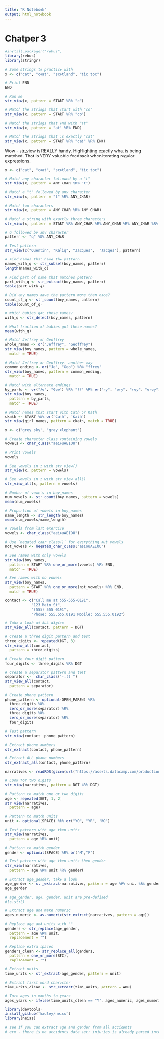 ```yaml
---
title: "R Notebook"
output: html_notebook
---
```


# Chatper 3

```r
#install.packages("rebus")
library(rebus)
library(stringr)

# Some strings to practice with
x <- c("cat", "coat", "scotland", "tic toc")

# Print END
END

# Run me
str_view(x, pattern = START %R% "c")

# Match the strings that start with "co" 
str_view(x, pattern = START %R% "co")

# Match the strings that end with "at"
str_view(x, pattern = "at" %R% END)

# Match the strings that is exactly "cat"
str_view(x, pattern = START %R% "cat" %R% END)
```

Wow - str_view is REALLY handy. Highlighting exactly what is being matched. That is VERY valuable feedback when iterating regular expressions.

```r
x <- c("cat", "coat", "scotland", "tic toc")

# Match any character followed by a "t"
str_view(x, pattern = ANY_CHAR %R% "t")

# Match a "t" followed by any character
str_view(x, pattern = "t" %R% ANY_CHAR)

# Match two characters
str_view(x, pattern = ANY_CHAR %R% ANY_CHAR)

# Match a string with exactly three characters
str_view(x, pattern = START %R% ANY_CHAR %R% ANY_CHAR %R% ANY_CHAR %R% END)
```

```r
# q followed by any character
pattern <- "q" %R% ANY_CHAR

# Test pattern 
str_view(c("Quentin", "Kaliq", "Jacques",  "Jacqes"), pattern)  

# Find names that have the pattern
names_with_q <- str_subset(boy_names, pattern)
length(names_with_q)

# Find part of name that matches pattern
part_with_q <- str_extract(boy_names, pattern)
table(part_with_q)

# Did any names have the pattern more than once?
count_of_q <- str_count(boy_names, pattern)
table(count_of_q)

# Which babies got these names?
with_q <- str_detect(boy_names, pattern)

# What fraction of babies got these names?
mean(with_q)
```

```r
# Match Jeffrey or Geoffrey
whole_names <- or("Jeffrey", "Geoffrey")
str_view(boy_names, pattern = whole_names, 
  match = TRUE)

# Match Jeffrey or Geoffrey, another way
common_ending <- or("Je", "Geo") %R% "ffrey"
str_view(boy_names, pattern = common_ending, 
  match = TRUE)

# Match with alternate endings
by_parts <- or("Je", "Geo") %R% "ff" %R% or("ry", "ery", "rey", "erey")
str_view(boy_names, 
  pattern = by_parts, 
  match = TRUE)

# Match names that start with Cath or Kath
ckath <- START %R% or("Cath", "Kath")
str_view(girl_names, pattern = ckath, match = TRUE)

```

```r
x <- c("grey sky", "gray elephant")

# Create character class containing vowels
vowels <- char_class("aeiouAEIOU")

# Print vowels
vowels

# See vowels in x with str_view()
str_view(x, pattern = vowels)

# See vowels in x with str_view_all()
str_view_all(x, pattern = vowels)

# Number of vowels in boy_names
num_vowels <- str_count(boy_names, pattern = vowels)
mean(num_vowels)

# Proportion of vowels in boy_names
name_length <- str_length(boy_names)
mean(num_vowels/name_length)
```

```r
# Vowels from last exercise
vowels <- char_class("aeiouAEIOU")

# Use `negated_char_class()` for everything but vowels
not_vowels <- negated_char_class("aeiouAEIOU")

# See names with only vowels
str_view(boy_names, 
  pattern = START %R% one_or_more(vowels) %R% END, 
  match = TRUE)

# See names with no vowels
str_view(boy_names, 
  pattern = START %R% one_or_more(not_vowels) %R% END, 
  match = TRUE)
```

```r
contact <- c("Call me at 555-555-0191",
            "123 Main St",
            "(555) 555 0191",
            "Phone: 555.555.0191 Mobile: 555.555.0192")

# Take a look at ALL digits
str_view_all(contact, pattern = DGT)

# Create a three digit pattern and test
three_digits <- repeated(DGT, 3)
str_view_all(contact,
  pattern = three_digits)

# Create four digit pattern
four_digits <- three_digits %R% DGT

# Create a separator pattern and test
separator <-  char_class("-.() ")
str_view_all(contact,
  pattern = separator)

# Create phone pattern
phone_pattern <- optional(OPEN_PAREN) %R%
  three_digits %R%
  zero_or_more(separator) %R%
  three_digits %R% 
  zero_or_more(separator) %R%
  four_digits
      
# Test pattern           
str_view(contact, phone_pattern)

# Extract phone numbers
str_extract(contact, phone_pattern)

# Extract ALL phone numbers
str_extract_all(contact, phone_pattern)
```

```r
narratives <- readRDS(gzcon(url("https://assets.datacamp.com/production/course_2922/datasets/narratives.rds")))

# Look for two digits
str_view(narratives, pattern = DGT %R% DGT)

# Pattern to match one or two digits
age <- repeated(DGT, 1, 2)
str_view(narratives, 
  pattern = age)

# Pattern to match units 
unit <- optional(SPACE) %R% or("YO", "YR", "MO")

# Test pattern with age then units
str_view(narratives, 
  pattern = age %R% unit)

# Pattern to match gender
gender <- optional(SPACE) %R% or("M","F")

# Test pattern with age then units then gender
str_view(narratives, 
  pattern = age %R% unit %R% gender)

# Extract age_gender, take a look
age_gender <- str_extract(narratives, pattern = age %R% unit %R% gender)
age_gender
```

```r
# age_gender, age, gender, unit are pre-defined
#ls.str()

# Extract age and make numeric
ages_numeric <- as.numeric(str_extract(narratives, pattern = age))

# Replace age and units with ""
genders <- str_replace(age_gender, 
  pattern = age %R% unit, 
  replacement = "")

# Replace extra spaces
genders_clean <- str_replace_all(genders, 
  pattern = one_or_more(SPC), 
  replacement = "")

# Extract units 
time_units <- str_extract(age_gender, pattern = unit)

# Extract first word character
time_units_clean <- str_extract(time_units, pattern = WRD)

# Turn ages in months to years
ages_years <- ifelse(time_units_clean == "Y", ages_numeric, ages_numeric/12)
```

```r
library(devtools)
install_github("hadley/neiss")
library(neiss)

# see if you can extract age and gender from all accidents
# erm - there is no accidents data set: injuries is already parsed into sex and gender... 
```

